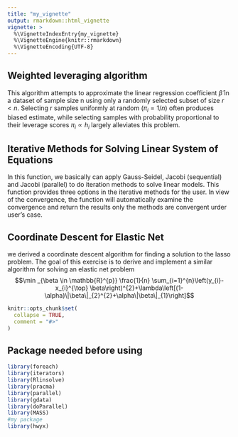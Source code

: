 ```yaml
---
title: "my_vignette"
output: rmarkdown::html_vignette
vignette: >
  %\VignetteIndexEntry{my_vignette}
  %\VignetteEngine{knitr::rmarkdown}
  %\VignetteEncoding{UTF-8}
---
```

## Weighted leveraging algorithm

This algorithm attempts to approximate the linear regression coefficient $\hat{β}$ in a dataset of sample size n using only a randomly selected subset of size $r< n$. Selecting r samples uniformly at random $(\pi_i = 1/n)$ often produces biased estimate, while selecting samples with probability proportional to their leverage scores $\pi_{i} \propto h_{i}$ largely alleviates this problem.

## Iterative Methods for Solving Linear System of Equations

In this function, we basically can apply Gauss-Seidel, Jacobi (sequential) and Jacobi (parallel) to do iteration methods to solve linear models. This function provides three options in the iterative methods for the user. In view of the convergence, the function will automatically examine the convergence and return the results only the methods are convergent urder user's case.

## Coordinate Descent for Elastic Net

we derived a coordinate descent algorithm for finding a solution to the lasso problem. The goal of this exercise is to derive and implement a similar algorithm for solving an elastic net problem
$$\min _{\beta \in \mathbb{R}^{p}} \frac{1}{n} \sum_{i=1}^{n}\left(y_{i}-x_{i}^{\top} \beta\right)^{2}+\lambda\left[(1-\alpha)\|\beta\|_{2}^{2}+\alpha\|\beta\|_{1}\right]$$


```r
knitr::opts_chunk$set(
  collapse = TRUE,
  comment = "#>"
)
```

## Package needed before using

```r
library(foreach)
library(iterators)
library(Rlinsolve)
library(pracma)
library(parallel)
library(gdata)
library(doParallel)
library(MASS)
#my package
library(hwyx)
```
